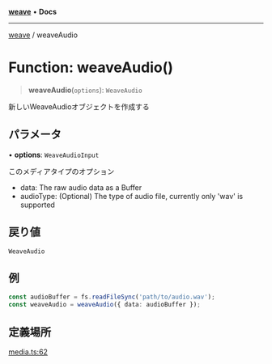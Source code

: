 [**weave**](../README.mdx) • **Docs**

***

[weave](../README.mdx) / weaveAudio

# Function: weaveAudio()

> **weaveAudio**(`options`): `WeaveAudio`

新しいWeaveAudioオブジェクトを作成する

## パラメータ

• **options**: `WeaveAudioInput`

このメディアタイプのオプション

* data: The raw audio data as a Buffer
* audioType: (Optional) The type of audio file, currently only 'wav' is supported

## 戻り値

`WeaveAudio`

## 例

```ts
const audioBuffer = fs.readFileSync('path/to/audio.wav');
const weaveAudio = weaveAudio({ data: audioBuffer });
```

## 定義場所

[media.ts:62](https://github.com/wandb/weave/blob/e2313369cb35bc1b6f97c70539926dd951ead21e/sdks/node/src/media.ts#L62)
